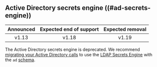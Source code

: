 ## Active Directory secrets engine ((#ad-secrets-engine))

| Announced | Expected end of support | Expected removal |
| :-------: | :---------------------: | :--------------: |
| v1.13     | v1.18                   | v1.19

The Active Directory secrets engine is deprecated. We recommend
[migrating your Active Directory calls](/vault/docs/secrets/ad/migration-guide)
to use the [LDAP Secrets Engine](/vault/docs/secrets/ldap) with the `ad`
[schema](/vault/api-docs/secret/ldap#schema).
